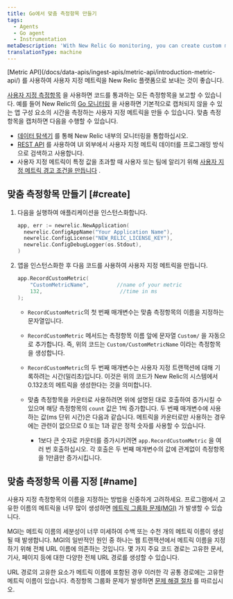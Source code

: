 ```yaml
---
title: Go에서 맞춤 측정항목 만들기
tags:
  - Agents
  - Go agent
  - Instrumentation
metaDescription: 'With New Relic Go monitoring, you can create custom metrics to time a component of your app that may not captured by default.'
translationType: machine
---
```


<Callout variant="important">
  [Metric API](/docs/data-apis/ingest-apis/metric-api/introduction-metric-api/) 를 사용하여 사용자 지정 메트릭을 New Relic 플랫폼으로 보내는 것이 좋습니다.
</Callout>

[사용자 지정 측정항목](/docs/agents/manage-apm-agents/agent-data/collect-custom-metrics) 을 사용하면 코드를 통과하는 모든 측정항목을 보고할 수 있습니다. 예를 들어 New Relic의 [Go 모니터링](/docs/agents/go-agent/get-started/get-new-relic-go) 을 사용하면 기본적으로 캡처되지 않을 수 있는 앱 구성 요소의 시간을 측정하는 사용자 지정 메트릭을 만들 수 있습니다. 맞춤 측정항목을 캡처하면 다음을 수행할 수 있습니다.

* [데이터 탐색기](/docs/query-your-data/explore-query-data/data-explorer/introduction-data-explorer) 를 통해 New Relic 내부의 모니터링을 통합하십시오.
* [REST API](/docs/apis/rest-api-v2/requirements/new-relic-rest-api-v2-getting-started) 를 사용하여 UI 외부에서 사용자 지정 메트릭 데이터를 프로그래밍 방식으로 검색하고 사용합니다.
* 사용자 지정 메트릭이 특정 값을 초과할 때 사용자 또는 팀에 알리기 위해 [사용자 지정 메트릭 경고 조건을 만듭니다](/docs/alerts/new-relic-alerts/configuring-alert-policies/define-custom-metrics-alert-condition) .

## 맞춤 측정항목 만들기 [#create]

1. 다음을 실행하여 애플리케이션을 인스턴스화합니다.

   ```go
   app, err := newrelic.NewApplication(
     newrelic.ConfigAppName("Your Application Name"),
     newrelic.ConfigLicense("NEW_RELIC_LICENSE_KEY"),
     newrelic.ConfigDebugLogger(os.Stdout),
   )
   ```

2. 앱을 인스턴스화한 후 다음 코드를 사용하여 사용자 지정 메트릭을 만듭니다.

   ```go
   app.RecordCustomMetric(
       "CustomMetricName",         //name of your metric
       132,                         //time in ms
   );
   ```

   * `RecordCustomMetric`의 첫 번째 매개변수는 맞춤 측정항목의 이름을 지정하는 문자열입니다.

   * `RecordCustomMetric` 메서드는 측정항목 이름 앞에 문자열 `Custom/` 을 자동으로 추가합니다. 즉, 위의 코드는 `Custom/CustomMetricName` 이라는 측정항목을 생성합니다.

   * `RecordCustomMetric`의 두 번째 매개변수는 사용자 지정 트랜잭션에 대해 기록하려는 시간(밀리초)입니다. 이것은 위의 코드가 New Relic의 시스템에서 0.132초의 메트릭을 생성한다는 것을 의미합니다.

   * 맞춤 측정항목을 카운터로 사용하려면 위에 설명된 대로 호출하여 증가시킬 수 있으며 해당 측정항목의 `count` 값은 1씩 증가합니다. 두 번째 매개변수에 사용하는 값(ms 단위 시간)은 다음과 같습니다. 메트릭을 카운터로만 사용하는 경우에는 관련이 없으므로 0 또는 1과 같은 정적 숫자를 사용할 수 있습니다.

     * 1보다 큰 숫자로 카운터를 증가시키려면 `app.RecordCustomMetric` 을 여러 번 호출하십시오. 각 호출은 두 번째 매개변수의 값에 관계없이 측정항목을 1만큼만 증가시킵니다.

## 맞춤 측정항목 이름 지정 [#name]

사용자 지정 측정항목의 이름을 지정하는 방법을 신중하게 고려하세요. 프로그램에서 고유한 이름의 메트릭을 너무 많이 생성하면 [메트릭 그룹화 문제(MGI)](/docs/agents/manage-apm-agents/troubleshooting/metric-grouping-issues) 가 발생할 수 있습니다.

MGI는 메트릭 이름의 세분성이 너무 미세하여 수백 또는 수천 개의 메트릭 이름이 생성될 때 발생합니다. MGI의 일반적인 원인 중 하나는 웹 트랜잭션에서 메트릭 이름을 지정하기 위해 전체 URL 이름에 의존하는 것입니다. 몇 가지 주요 코드 경로는 고유한 문서, 기사, 페이지 등에 대한 다양한 전체 URL 경로를 생성할 수 있습니다.

URL 경로의 고유한 요소가 메트릭 이름에 포함된 경우 이러한 각 공통 경로에는 고유한 메트릭 이름이 있습니다. 측정항목 그룹화 문제가 발생하면 [문제 해결 절차](/docs/agents/manage-apm-agents/troubleshooting/metric-grouping-issues) 를 따르십시오.